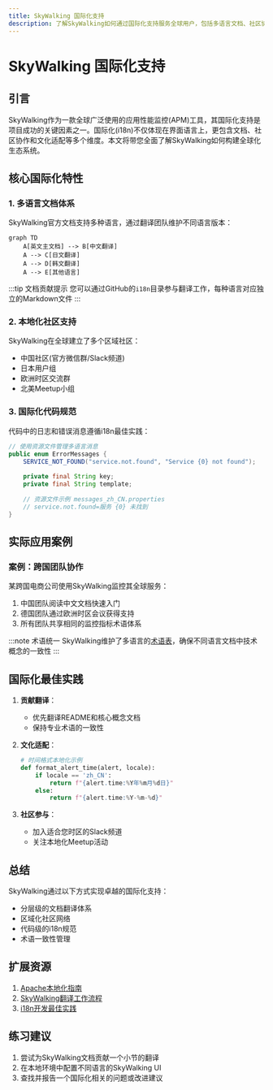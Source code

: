 ```yaml
---
title: SkyWalking 国际化支持
description: 了解SkyWalking如何通过国际化支持服务全球用户，包括多语言文档、社区协作和本地化实践
---
```


# SkyWalking 国际化支持

## 引言

SkyWalking作为一款全球广泛使用的应用性能监控(APM)工具，其国际化支持是项目成功的关键因素之一。国际化(i18n)不仅体现在界面语言上，更包含文档、社区协作和文化适配等多个维度。本文将带您全面了解SkyWalking如何构建全球化生态系统。

## 核心国际化特性

### 1. 多语言文档体系

SkyWalking官方文档支持多种语言，通过翻译团队维护不同语言版本：

```mermaid
graph TD
    A[英文主文档] --> B[中文翻译]
    A --> C[日文翻译]
    A --> D[韩文翻译]
    A --> E[其他语言]
```

:::tip 文档贡献提示
您可以通过GitHub的`i18n`目录参与翻译工作，每种语言对应独立的Markdown文件
:::

### 2. 本地化社区支持

SkyWalking在全球建立了多个区域社区：

- 中国社区(官方微信群/Slack频道)
- 日本用户组
- 欧洲时区交流群
- 北美Meetup小组

### 3. 国际化代码规范

代码中的日志和错误消息遵循i18n最佳实践：

```java
// 使用资源文件管理多语言消息
public enum ErrorMessages {
    SERVICE_NOT_FOUND("service.not.found", "Service {0} not found");
    
    private final String key;
    private final String template;
    
    // 资源文件示例 messages_zh_CN.properties
    // service.not.found=服务 {0} 未找到
}
```

## 实际应用案例

### 案例：跨国团队协作

某跨国电商公司使用SkyWalking监控其全球服务：
1. 中国团队阅读中文文档快速入门
2. 德国团队通过欧洲时区会议获得支持
3. 所有团队共享相同的监控指标术语体系

:::note 术语统一
SkyWalking维护了多语言的[术语表](https://skywalking.apache.org/docs/terms/)，确保不同语言文档中技术概念的一致性
:::

## 国际化最佳实践

1. **贡献翻译**：
   - 优先翻译README和核心概念文档
   - 保持专业术语的一致性

2. **文化适配**：
   ```python
   # 时间格式本地化示例
   def format_alert_time(alert, locale):
       if locale == 'zh_CN':
           return f"{alert.time:%Y年%m月%d日}"
       else:
           return f"{alert.time:%Y-%m-%d}"
   ```

3. **社区参与**：
   - 加入适合您时区的Slack频道
   - 关注本地化Meetup活动

## 总结

SkyWalking通过以下方式实现卓越的国际化支持：

- 分层级的文档翻译体系
- 区域化社区网络
- 代码级的i18n规范
- 术语一致性管理

## 扩展资源

1. [Apache本地化指南](https://www.apache.org/foundation/marks/pmcs#navigation)
2. [SkyWalking翻译工作流程](https://github.com/apache/skywalking-website/blob/master/docs/contribution/translate.md)
3. [i18n开发最佳实践](https://docs.oracle.com/en/java/javase/17/intl/internationalization.html)

## 练习建议

1. 尝试为SkyWalking文档贡献一个小节的翻译
2. 在本地环境中配置不同语言的SkyWalking UI
3. 查找并报告一个国际化相关的问题或改进建议